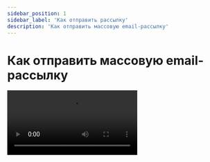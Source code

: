 ```yaml
---
sidebar_position: 1
sidebar_label: 'Как отправить рассылку'
description: 'Как отправить массовую email-рассылку'
---
```



# Как отправить массовую email-рассылку

<Video src="https://rutube.ru/play/embed/aec2ce4cd1c5843f4ebced45e0f77c11" />

Посмотреть видеоурок можно также на [YouTube](https://youtu.be/77J8_wQSQ4M?si=z2_n1qanKQUsH0Dn).

**Читайте также:**<br/>
[Как отправить массовую email-рассылку](https://docs.sendsay.ru/email-campaigns/create-your-campaign/how-to-send-email-campaign)
